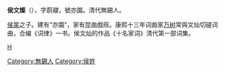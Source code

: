 {{Unreferenced|time=2021-12-29T21:50:32+00:00}}
'''侯文燦'''（{{bd|?||?|}}），字蔚鬷，號亦園。清代無錫人。

[[侯杲|侯杲]]之子。建有“亦園”，家有昆曲戲班。康熙十三年词曲家[[万树|万树]]常與文灿切磋词曲，合编《词律》一书。侯文灿的作品《十名家词》清代第一部词集。

[[category:清朝戲曲家|H]]
[[Category:無錫人|Category:無錫人]]
[[Category:侯姓|Category:侯姓]]
{{中國作家小作品}}